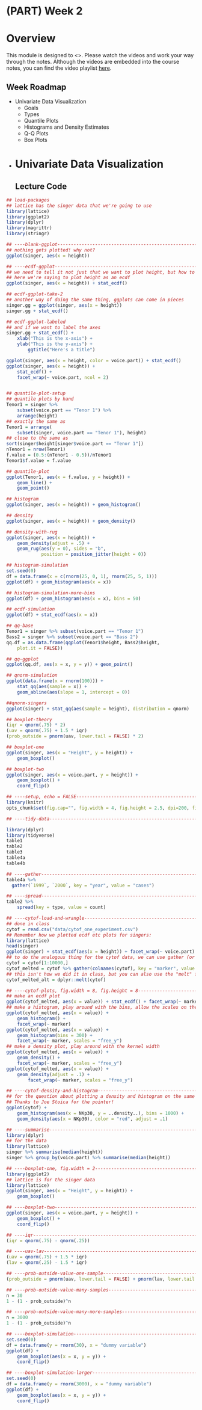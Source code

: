 # (PART) Week 2 {-}
# Overview  {-}

This module is designed to <>. Please watch the videos and work your way through the notes. Although the videos are embedded into the course notes, you can find the video playlist [here](). 

## Week Roadmap  {-}

- Univariate Data Visualization
	- Goals
	- Types
  	- Quantile Plots
  	- Histograms and Density Estimates
  	- Q-Q Plots
  	- Box Plots

- 
# Univariate Data Visualization
## Lecture Code
```r
## load-packages
## lattice has the singer data that we're going to use
library(lattice)
library(ggplot2)
library(dplyr)
library(magrittr)
library(stringr)

## ----blank-ggplot--------------------------------------------------------
## nothing gets plotted! why not?
ggplot(singer, aes(x = height))

## ----ecdf-ggplot---------------------------------------------------------
## we need to tell it not just that we want to plot height, but how to plot it.
## here we're saying to plot height as an ecdf
ggplot(singer, aes(x = height)) + stat_ecdf()

## ecdf-ggplot-take-2
## another way of doing the same thing, ggplots can come in pieces
singer.gg = ggplot(singer, aes(x = height))
singer.gg + stat_ecdf()

## ecdf-ggplot-labeled
## and if we want to label the axes
singer.gg + stat_ecdf() +
    xlab("This is the x-axis") +
    ylab("This is the y-axis") + 
        ggtitle("Here's a title")

ggplot(singer, aes(x = height, color = voice.part)) + stat_ecdf()
ggplot(singer, aes(x = height)) +
    stat_ecdf() +
    facet_wrap(~ voice.part, ncol = 2)


## quantile-plot-setup
## quantile plots by hand
Tenor1 = singer %>%
    subset(voice.part == "Tenor 1") %>%
    arrange(height)
## exactly the same as
Tenor1 = arrange(
    subset(singer, voice.part == "Tenor 1"), height)
## close to the same as
sort(singer$height[singer$voice.part == "Tenor 1"])
nTenor1 = nrow(Tenor1)
f.value = (0.5:(nTenor1 - 0.5))/nTenor1
Tenor1$f.value = f.value

## quantile-plot
ggplot(Tenor1, aes(x = f.value, y = height)) +
    geom_line() +
    geom_point()

## histogram
ggplot(singer, aes(x = height)) + geom_histogram()

## density
ggplot(singer, aes(x = height)) + geom_density()

## density-with-rug
ggplot(singer, aes(x = height)) +
    geom_density(adjust = .5) +
    geom_rug(aes(y = 0), sides = "b",
             position = position_jitter(height = 0))

## histogram-simulation
set.seed(0)
df = data.frame(x = c(rnorm(25, 0, 1), rnorm(25, 5, 1)))
ggplot(df) + geom_histogram(aes(x = x))

## histogram-simulation-more-bins
ggplot(df) + geom_histogram(aes(x = x), bins = 50)

## ecdf-simulation
ggplot(df) + stat_ecdf(aes(x = x))

## qq-base
Tenor1 = singer %>% subset(voice.part == "Tenor 1")
Bass2 = singer %>% subset(voice.part == "Bass 2")
qq.df = as.data.frame(qqplot(Tenor1$height, Bass2$height,
    plot.it = FALSE))

## qq-ggplot
ggplot(qq.df, aes(x = x, y = y)) + geom_point()

## qnorm-simulation
ggplot(data.frame(x = rnorm(100))) +
    stat_qq(aes(sample = x)) +
    geom_abline(aes(slope = 1, intercept = 0))

##qnorm-singers
ggplot(singer) + stat_qq(aes(sample = height), distribution = qnorm)

## boxplot-theory
(iqr = qnorm(.75) * 2)
(uav = qnorm(.75) + 1.5 * iqr)
(prob_outside = pnorm(uav, lower.tail = FALSE) * 2)

## boxplot-one
ggplot(singer, aes(x = "Height", y = height)) +
    geom_boxplot()

## boxplot-two
ggplot(singer, aes(x = voice.part, y = height)) +
    geom_boxplot() +
    coord_flip()

```


```r
## ----setup, echo = FALSE-------------------------------------------------
library(knitr)
opts_chunk$set(fig.cap="", fig.width = 4, fig.height = 2.5, dpi=200, fig.path="lecture-3-fig/")

## ----tidy-data----------------------------------------------------------

library(dplyr)
library(tidyverse)
table1
table2
table3
table4a
table4b

## ----gather--------------------------------------------------------------
table4a %>% 
  gather(`1999`, `2000`, key = "year", value = "cases")

## ----spread--------------------------------------------------------------
table2 %>%
    spread(key = type, value = count)

## ----cytof-load-and-wrangle----------------------------------------------
## done in class
cytof = read.csv("data/cytof_one_experiment.csv")
## Remember how we plotted ecdf etc plots for singers:
library(lattice)
head(singer)
ggplot(singer) + stat_ecdf(aes(x = height)) + facet_wrap(~ voice.part)
## to do the analogous thing for the cytof data, we can use gather (or melt), but first just take the top of the cytof dataset
cytof = cytof[1:10000,]
cytof_melted = cytof %>% gather(colnames(cytof), key = "marker", value = "value")
## this isn't how we did it in class, but you can also use the "melt" function in dplyr
cytof_melted_alt = dplyr::melt(cytof)

## ----cytof-plots, fig.width = 8, fig.height = 8--------------------------
## make an ecdf plot
ggplot(cytof_melted, aes(x = value)) + stat_ecdf() + facet_wrap(~ marker)
## make a histogram, play around with the bins, allow the scales on the y axis to vary by plot
ggplot(cytof_melted, aes(x = value)) +
    geom_histogram() +
    facet_wrap(~ marker)
ggplot(cytof_melted, aes(x = value)) +
    geom_histogram(bins = 300) +
    facet_wrap(~ marker, scales = "free_y")
## make a density plot, play around with the kernel width
ggplot(cytof_melted, aes(x = value)) +
    geom_density() +
    facet_wrap(~ marker, scales = "free_y")
ggplot(cytof_melted, aes(x = value)) +
    geom_density(adjust = .1) +
        facet_wrap(~ marker, scales = "free_y")

## ----cytof-density-and-histogram-----------------------------------------
## for the question about plotting a density and histogram on the same plot: what makes this tricky is that the density and the histogram plots have different ranges of y values. You can put them both on the same plot, but the density will be pushed all the way down to the x axis (check on your own, it's easier to see when the density is in a contrasting color). The y = ..density.. part of the geom_histogram command below changes this so that the scales are the same and you can see both at once.
## Thanks to Joe Stoica for the pointer!
ggplot(cytof) +
    geom_histogram(aes(x = NKp30, y = ..density..), bins = 1000) +
    geom_density(aes(x = NKp30), color = "red", adjust = .1)

## ----summarise-----------------------------------------------------------
library(dplyr)
## for the data
library(lattice)
singer %>% summarise(median(height))
singer %>% group_by(voice.part) %>% summarise(median(height))

## ----boxplot-one, fig.width = 2------------------------------------------
library(ggplot2)
## lattice is for the singer data
library(lattice)
ggplot(singer, aes(x = "Height", y = height)) +
    geom_boxplot()

## ----boxplot-two---------------------------------------------------------
ggplot(singer, aes(x = voice.part, y = height)) +
    geom_boxplot() +
    coord_flip()

## ----iqr-----------------------------------------------------------------
(iqr = qnorm(.75) - qnorm(.25))

## ----uav-lav-------------------------------------------------------------
(uav = qnorm(.75) + 1.5 * iqr)
(lav = qnorm(.25) - 1.5 * iqr)

## ----prob-outside-value-one-sample---------------------------------------
(prob_outside = pnorm(uav, lower.tail = FALSE) + pnorm(lav, lower.tail = TRUE))

## ----prob-outside-value-many-samples-------------------------------------
n = 30
1 - (1 - prob_outside)^n

## ----prob-outside-value-many-more-samples--------------------------------
n = 3000
1 - (1 - prob_outside)^n

## ----boxplot-simulation--------------------------------------------------
set.seed(0)
df = data.frame(y = rnorm(30), x = "dummy variable")
ggplot(df) +
    geom_boxplot(aes(x = x, y = y)) +
    coord_flip()

## ----boxplot-simulation-larger-------------------------------------------
set.seed(0)
df = data.frame(y = rnorm(3000), x = "dummy variable")
ggplot(df) +
    geom_boxplot(aes(x = x, y = y)) +
    coord_flip()

```
